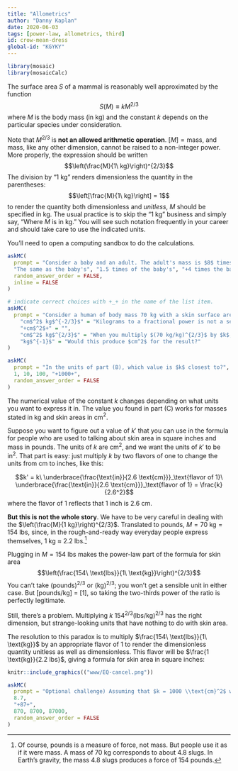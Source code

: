 ```yaml
---
title: "Allometrics"
author: "Danny Kaplan"
date: 2020-06-03 
tags: [power-law, allometrics, third]
id: crow-mean-dress
global-id: "KGYKY"
---
```


```r

library(mosaic)
library(mosaicCalc)

```

 
The surface area $S$ of a mammal is reasonably well approximated by the function $$S(M) \equiv k M^{2/3}$$ where $M$ is the body mass (in kg) and the constant $k$ depends on the particular species under consideration. 

Note that $M^{2/3}$ is **not an allowed arithmetic operation**. $[M] = \text{mass}$, and mass, like any other dimension, cannot be raised to a non-integer power. More properly, the expression should be written $$\left(\frac{M}{1\  kg}\right)^{2/3}$$ The division by "1 kg" renders dimensionless the quantity in the parentheses: $$\left[\frac{M}{1\  kg}\right] = 1$$ 
to render the quantity both dimensionless and *unitless*, $M$ should be specified in kg. The usual practice is to skip the "1 kg" business and simply say, "Where $M$ is in kg." You will see such notation frequently in your career and should take care to use the indicated units.

You'll need to open a computing sandbox to do the calculations.

```r
askMC(
  prompt = "Consider a baby and an adult. The adult's mass is $8$ times greater than the baby's. Then the adult's surface area is ...?",
  "The same as the baby's", "1.5 times of the baby's", "+4 times the baby's+", "8 times the baby's",
  random_answer_order = FALSE,
  inline = FALSE
)
```




```r
# indicate correct choices with +_+ in the name of the list item.
askMC(
  prompt = "Consider a human of body mass 70 kg with a skin surface area of 18,600 cm^2^. Which of the following units for the constant of proportionality $k$ is correct?",
    "cm$^2$ kg$^{-2/3}$" = "Kilograms to a fractional power is not a sensible unit.",
    "+cm$^2$+" = "",
    "cm$^2$ kg$^{2/3}$" = "When you multiply $(70 kg/kg)^{2/3}$ by $k$, you need to get a result in $cm^2$.",
    "kg$^{-1}$" = "Would this produce $cm^2$ for the result?"
)
```

```r
askMC(
  prompt = "In the units of part (B), which value is $k$ closest to?",
  1, 10, 100, "+1000+",
  random_answer_order = FALSE
)
```

The numerical value of the constant $k$ changes depending on what units you want to express it in. The value you found in part (C) works for masses stated in kg and skin areas in cm$^2$. 

Suppose you want to figure out a value of $k'$ that you can use in the formula for people who are used to talking about skin area in square inches and mass in pounds. The units of $k$ are cm$^2$, and we want the units of $k'$ to be in$^2$. That part is easy: just multiply $k$ by two flavors of one to change the units from cm to inches, like this:

$$k' = k\ \underbrace{\frac{\text{in}}{2.6 \text{cm}}}_\text{flavor of 1}\  \underbrace{\frac{\text{in}}{2.6 \text{cm}}}_\text{flavor of 1} = \frac{k}{2.6^2}$$ where the flavor of 1 reflects that 1 inch is 2.6 cm.

**But this is not the whole story**. We have to be very careful in dealing with the $\left(\frac{M}{1 kg}\right)^{2/3}$. Translated to pounds, $M = 70\ \text{kg} = 154\ \text{lbs}$, since, in the rough-and-ready way everyday people express themselves, 1 kg $\approx$ 2.2 lbs.^[Of course, pounds is a measure of force, not mass. But people use it as if it were mass. A mass of 70 kg corresponds to about 4.8 slugs. In Earth's gravity, the mass 4.8 slugs produces a force of 154 pounds.]

 Plugging in $M=154$ lbs makes the power-law part of the formula for skin area
$$\left(\frac{154\ \text{lbs}}{1\ \text{kg}}\right)^{2/3}$$
You can't take (pounds)$^{2/3}$ or (kg)$^{2/3}$; you won't get a sensible unit in either case. But [pounds/kg] = [1], so taking the two-thirds power of the ratio is perfectly legitimate. 

Still, there's a problem. Multiplying $k\ 154^{2/3} (\text{lbs}/\text{kg})^{2/3}$ has the right dimension, but strange-looking units that have nothing to do with skin area.

The resolution to this paradox is to multiply $\frac{154\ \text{lbs}}{1\  \text{kg}}$ by an appropriate flavor of 1 to render the dimensionless quantity unitless as well as dimensionless. This flavor will be $\frac{1 \text{kg}}{2.2 lbs}$, giving a formula for skin area  in square inches: 

<!--
$$S_{in}(M)= \frac{k}{2.6^2}\left(\frac{154\ \cancel{\text{lbs}}}{1\ \cancel{\text{kg}}}\ \underbrace{\frac{1\ \cancel{\text{kg}}}{2.2\ \cancel{\text{lbs}}}}_\text{flavor of 1}\right)^{2/3} = \underbrace{\frac{k}{2.6^2}\ \left(\frac{1}{2.2}\right)^{2/3}}_{k'\ \text{for inches and pounds}} 154^{2/3}$$
-->
```r
knitr::include_graphics(("www/EQ-cancel.png"))
```

```r
askMC(
  prompt = "Optional challenge) Assuming that $k = 1000 \\text{cm}^2$ when specifying mass in kilograms, what should be the numerical value of $k'$ in square-inches that should be used when body mass is given in pounds?",
  8.7, 
  "+87+",
  870, 8700, 87000,
  random_answer_order = FALSE
)
```




